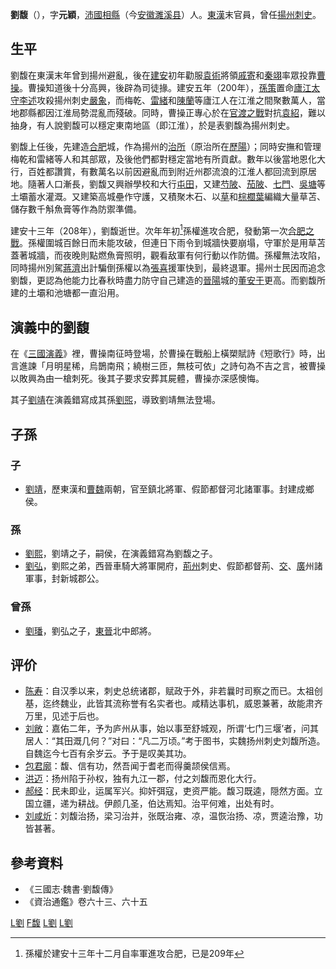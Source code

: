 '''劉馥'''（{{bd|2世紀||208年|catIdx=L劉}}），字'''元穎'''，[[沛國|沛國]][[相縣|相縣]]（今[[安徽|安徽]][[濉溪县|濉溪县]]）人。[[東漢|東漢]]末官員，曾任[[揚州|揚州]][[刺史|刺史]]。

== 生平 ==
劉馥在東漢末年曾到揚州避亂，後在[[建安_(漢獻帝)|建安]]初年勸服[[袁術|袁術]]將領[[戚寄|戚寄]]和[[秦翊|秦翊]]率眾投靠[[曹操|曹操]]。曹操知道後十分高興，後辟為司徒掾。建安五年（200年），[[孫策|孫策]]置命[[廬江|廬江]][[太守|太守]][[李述|李述]]攻殺揚州刺史[[嚴象|嚴象]]，而梅乾、[[雷緒|雷緒]]和[[陳蘭_(東漢)|陳蘭]]等廬江人在江淮之間聚數萬人，當地郡縣都因江淮局勢混亂而殘破。同時，曹操正專心於在[[官渡之戰|官渡之戰]]對抗[[袁紹|袁紹]]，難以抽身，有人說劉馥可以穩定東南地區（即江淮），於是表劉馥為揚州刺史。

劉馥上任後，先建造[[合肥|合肥]]城，作為揚州的[[治所|治所]]（原治所在[[歷陽|歷陽]]）；同時安撫和管理梅乾和雷緒等人和其部眾，及後他們都對穩定當地有所貢獻。數年以後當地恩化大行，百姓都讚賞，有數萬名以前因避亂而到附近州郡流浪的江淮人都回流到原居地。隨著人口漸長，劉馥又興辦學校和大行[[屯田|屯田]]，又建[[芍陂|芍陂]]、[[茄陂|茄陂]]、[[七門|七門]]、[[吳塘|吳塘]]等土壩蓄水灌溉。又建築高城壘作守護，又積聚木石、以[[草|草]]和[[棕櫚葉|棕櫚葉]]編織大量草苫、儲存數千斛魚膏等作為防禦準備。

建安十三年（208年），劉馥逝世。次年年初<ref>孫權於建安十三年十二月自率軍進攻合肥，已是209年</ref>孫權進攻合肥，發動第一次[[合肥之戰|合肥之戰]]。孫權圍城百餘日而未能攻破，但連日下雨令到城牆快要崩塌，守軍於是用草苫蓋著城牆，而夜晚則點燃魚膏照明，觀看敌軍有何行動以作防備。孫權無法攻陷，同時揚州別駕[[蔣濟|蔣濟]]出計騙倒孫權以為[[張喜|張喜]]援軍快到，最終退軍。揚州士民因而追念劉馥，更認為他能力比春秋時盡力防守自己建造的[[晉陽|晉陽]]城的[[董安于|董安于]]更高。而劉馥所建的土壩和池塘都一直沿用。

== 演義中的劉馥 ==
在《[[三國演義|三國演義]]》裡，曹操南征時登場，於曹操在戰船上橫槊賦詩《短歌行》時，出言進諫「月明星稀，烏鵲南飛；繞樹三匝，無枝可依」之詩句為不吉之言，被曹操以敗興為由一槍刺死。後其子要求安葬其屍體，曹操亦深感懊悔。

其子[[刘靖_(曹魏)|劉靖]]在演義錯寫成其孫[[劉煕|劉煕]]，導致劉靖無法登場。

== 子孫 ==
===子===
*[[劉靖_(曹魏)|劉靖]]，歷東漢和[[曹魏|曹魏]]兩朝，官至鎮北將軍、假節都督河北諸軍事。封建成鄉侯。

===孫===
*[[劉熙_(三國)|劉熙]]，劉靖之子，嗣侯，在演義錯寫為劉馥之子。
*[[劉弘_(晉)|劉弘]]，劉熙之弟，西晉車騎大將軍開府，[[荊州|荊州]]刺史、假節都督荊、[[交州|交]]、[[廣州|廣]]州諸軍事，封新城郡公。

===曾孫===
*[[劉璠|劉璠]]，劉弘之子，[[東晉|東晉]]北中郎將。

== 评价 ==
*[[陈寿|陈寿]]：自汉季以来，刺史总统诸郡，赋政于外，非若曩时司察之而已。太祖创基，迄终魏业，此皆其流称誉有名实者也。咸精达事机，威恩兼著，故能肃齐万里，见述于后也。
*[[刘敞|刘敞]]：嘉佑二年，予为庐州从事，始以事至舒城观，所谓‘七门三堰’者，问其居人：“其田溉几何？”对曰：“凡二万顷。”考于图书，实魏扬州刺史刘馥所造。自魏迄今七百有余岁云。予于是叹美其功。
*[[包君廓|包君廓]]：馥、信有功，然吾闻于耆老而得羹颉侯信焉。 
*[[洪迈|洪迈]]：扬州陷于孙权，独有九江一郡，付之刘馥而恩化大行。
*[[郝经|郝经]]：民未即业，运属军兴。抑奸弭寇，吏资严能。馥习既逵，隠然方面。立国立疆，递为耕战。伊颜几圣，伯达焉知。治平何难，出处有时。
*[[刘咸炘|刘咸炘]]：刘馥治扬，梁习治并，张既治雍、凉，温恢治扬、凉，贾逵治豫，功皆甚著。

== 參考資料 ==
*《三國志·魏書·劉馥傳》
*《資治通鑑》卷六十三、六十五
<div class="references-small">
<references />
</div>

{{三国志}}

[[Category:濉溪人|L劉]]
[[Category:沛国刘氏|F馥]]
[[Category:東漢政治人物|L劉]]
[[Category:曹魏政治人物|L劉]]